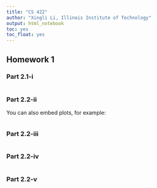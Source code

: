 ```yaml
---
title: "CS 422"
author: "Xingli Li, Illinois Institute of Technology"
output: html_notebook
toc: yes
toc_float: yes
---
```


## Homework 1

### Part 2.1-i

```r
```

### Part 2.2-ii

You can also embed plots, for example:

```r

```

### Part 2.2-iii

```r

```

### Part 2.2-iv

```r

```

### Part 2.2-v

```r
```
